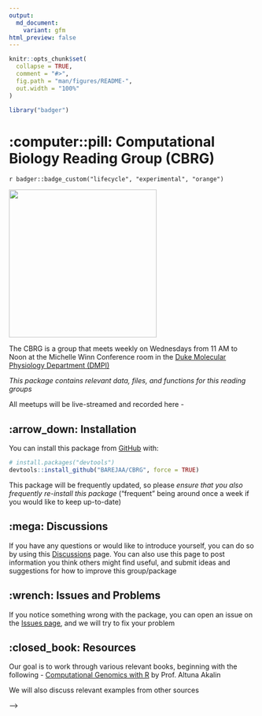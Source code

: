 ```yaml
---
output:
  md_document:
    variant: gfm
html_preview: false
---
```


<!-- README.md is generated from README.Rmd. Please edit that file -->

```r
knitr::opts_chunk$set(
  collapse = TRUE,
  comment = "#>",
  fig.path = "man/figures/README-",
  out.width = "100%"
)
```

```r
library("badger")
```



<!-- For more info: https://usethis.r-lib.org/reference/use_readme_rmd.html -->

# :computer::pill: Computational Biology Reading Group (CBRG)
`r badger::badge_custom("lifecycle", "experimental", "orange")`

<img src="inst/imgfile.png" height="300"/>

<!-- badges: start -->
<!-- badges: end -->

The CBRG is a group that meets weekly on Wednesdays from 11 AM to Noon at the Michelle Winn Conference room in the [Duke Molecular Physiology Department (DMPI)](https://dmpi.duke.edu)  

*This package contains relevant data, files, and functions for this reading groups*  

All meetups will be live-streamed and recorded here - 

## :arrow_down: Installation

You can install this package from [GitHub](https://github.com/) with:

``` r
# install.packages("devtools")
devtools::install_github("BAREJAA/CBRG", force = TRUE)
```
This package will be frequently updated, so please *ensure that you also frequently re-install this package* ("frequent" being around once a week if you would like to keep up-to-date)  

## :mega: Discussions

If you have any questions or would like to introduce yourself, you can do so by using this [Discussions](https://github.com/BAREJAA/CBRG/discussions) page. You can also use this page to post information you think others might find useful, and submit ideas and suggestions for how to improve this group/package    

## :wrench: Issues and Problems  

If you notice something wrong with the package, you can open an issue on the [Issues page](https://github.com/BAREJAA/CBRG/issues), and we will try to fix your problem  

## :closed_book: Resources  

Our goal is to work through various relevant books, beginning with the following - 
[Computational Genomics with R](http://compgenomr.github.io/book/) by Prof. Altuna Akalin  

We will also discuss relevant examples from other sources  

<!-- Useful info below -->

<!-- ## Example -->

<!-- This is a basic example which shows you how to solve a common problem: -->

<!-- ```{r example} -->
<!-- library(CBRG) -->
<!-- ## basic example code -->
<!-- ``` -->

<!-- What is special about using `README.Rmd` instead of just `README.md`? You can include R chunks like so: -->

<!-- ```{r cars} -->
<!-- summary(cars) -->
<!-- ``` -->

<!-- <!-- You'll still need to render `README.Rmd` regularly, to keep `README.md` up-to-date. `devtools::build_readme()` is handy for this.  --> -->
<!-- You can also embed plots, for example: -->

<!-- ```{r pressure, echo = FALSE} -->
<!-- plot(pressure) -->
<!-- ``` -->

<!-- In that case, don't forget to commit and push the resulting figure files, so they display on GitHub and CRAN. -->
